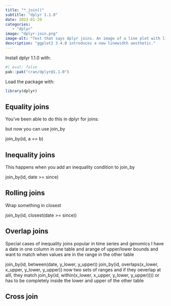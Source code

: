```yaml
---
title: "*_join()"
subtitle: "dplyr 1.1.0"
date: 2023-01-29
categories:
   - "dplyr"
image: "dplyr-join.png"
image-alt: "Text that says dplyr joins. An image of a line plot with lines of varying widths."
description: "ggplot2 3.4.0 introduces a new linewidth aesthetic."
---
```


Install dplyr 1.1.0 with:

```r
#| eval: false
pak::pak("cran/dplyr@1.1.0")
```

Load the package with:

```r
library(dplyr)
```

## 


## Equality joins

You've been able to do this in dplyr for joins:



but now you can use join_by

join_by(id, a == b)

## Inequality joins

This happens when you add an inequality condition to join_by

join_by(id, date >= since)

## Rolling joins

Wrap something in closest

join_by(id, closest(date >= since))

## Overlap joins

Special cases of inequality joins popular in time series and genomics
I have a date in one column in one table and arange of upper/lower bounds and want to match when values are in the range in the other table

join_by(id, between(date, y_lower, y_upper))
join_by(id, overlaps(x_lower, x_upper, y_lower, y_upper)) now two sets of ranges and if they oeverlap at alll, they match
join_by(id, within(x_lower, x_upper, y_lower, y_upper)))) or has to be completely inside the lower and upper of the other table

## Cross join

